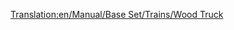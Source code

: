 [[Translation:en/Manual/Base Set/Trains/Wood Truck]]
{{fr/Wagon|Nom=Wagon à bois
|Coût=1 414£ (2 828$)
|Poids=16 / 46 t
|Image=[[File:en/Woodtruck.png]]
|Capacité=30 tonnes de bois
|MonoCoût=1 414£ (2 828$)
|MonoPoids=16 / 51 t
|MonoCapacité=35 tonnes de bois
|MagCoût=1 414£ (2 828$)
|MagPoids=16 / 53 t
|MagCapacité=37 tonnes de bois
|Description=Le bois est le bien le plus précieux que vous pouvez transporter dans les scénarios [[fr/Manual/Climat#subtropical|tropicaux]] si vous trouvez une scierie de construction. Cela vous fait comprendre pourquoi les forêts tropicales sont dévastées... Le [[fr/Manual/Base Set/Trains/Wagon à bois|wagon à bois]] est aussi disponible sous les climats [[fr/Manual/Climat#tempere|tempéré]] et [[fr/Manual/Climat#subarctique|subarctique]].
}}